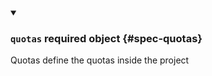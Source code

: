 


<details className="config-field" data-expandable="true" open>
<summary>

### `quotas` <span className="config-field-required" data-required="false">required</span> <span className="config-field-type">object</span> <span className="config-field-default"></span> <span className="config-field-enum"></span> {#spec-quotas}

Quotas define the quotas inside the project

</summary>

<PartialQuotasreference />


</details>
